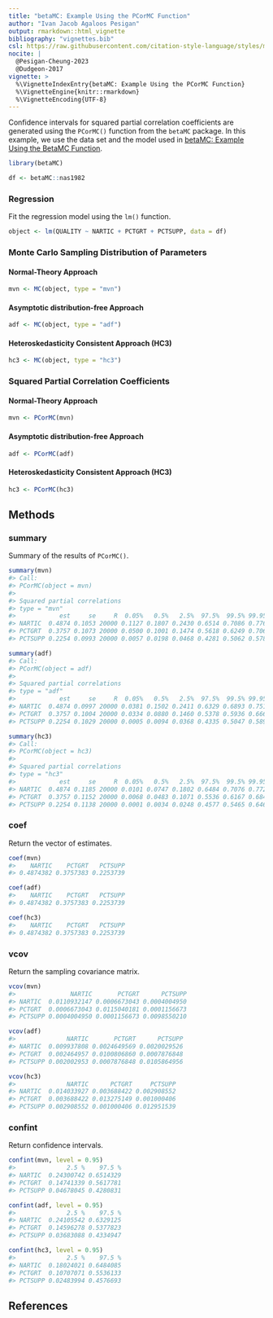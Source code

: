 ```yaml
---
title: "betaMC: Example Using the PCorMC Function"
author: "Ivan Jacob Agaloos Pesigan"
output: rmarkdown::html_vignette
bibliography: "vignettes.bib"
csl: https://raw.githubusercontent.com/citation-style-language/styles/master/apa.csl
nocite: |
  @Pesigan-Cheung-2023
  @Dudgeon-2017
vignette: >
  %\VignetteIndexEntry{betaMC: Example Using the PCorMC Function}
  %\VignetteEngine{knitr::rmarkdown}
  %\VignetteEncoding{UTF-8}
---
```




Confidence intervals for
squared partial correlation coefficients
are generated using
the `PCorMC()` function from the `betaMC` package.
In this example,
we use the data set and the model used in
[betaMC: Example Using the BetaMC Function](example-beta-mc.html).


``` r
library(betaMC)
```




``` r
df <- betaMC::nas1982
```

### Regression

Fit the regression model using the `lm()` function.


``` r
object <- lm(QUALITY ~ NARTIC + PCTGRT + PCTSUPP, data = df)
```

### Monte Carlo Sampling Distribution of Parameters

#### Normal-Theory Approach


``` r
mvn <- MC(object, type = "mvn")
```

#### Asymptotic distribution-free Approach


``` r
adf <- MC(object, type = "adf")
```

#### Heteroskedasticity Consistent Approach (HC3)


``` r
hc3 <- MC(object, type = "hc3")
```

### Squared Partial Correlation Coefficients

#### Normal-Theory Approach


``` r
mvn <- PCorMC(mvn)
```

#### Asymptotic distribution-free Approach


``` r
adf <- PCorMC(adf)
```

#### Heteroskedasticity Consistent Approach (HC3)


``` r
hc3 <- PCorMC(hc3)
```

## Methods

### summary

Summary of the results of `PCorMC()`.


``` r
summary(mvn)
#> Call:
#> PCorMC(object = mvn)
#> 
#> Squared partial correlations
#> type = "mvn"
#>            est     se     R  0.05%   0.5%   2.5%  97.5%  99.5% 99.95%
#> NARTIC  0.4874 0.1053 20000 0.1127 0.1807 0.2430 0.6514 0.7086 0.7763
#> PCTGRT  0.3757 0.1073 20000 0.0500 0.1001 0.1474 0.5618 0.6249 0.7069
#> PCTSUPP 0.2254 0.0993 20000 0.0057 0.0198 0.0468 0.4281 0.5062 0.5782
```

``` r
summary(adf)
#> Call:
#> PCorMC(object = adf)
#> 
#> Squared partial correlations
#> type = "adf"
#>            est     se     R  0.05%   0.5%   2.5%  97.5%  99.5% 99.95%
#> NARTIC  0.4874 0.0997 20000 0.0381 0.1502 0.2411 0.6329 0.6893 0.7518
#> PCTGRT  0.3757 0.1004 20000 0.0334 0.0880 0.1460 0.5378 0.5936 0.6666
#> PCTSUPP 0.2254 0.1029 20000 0.0005 0.0094 0.0368 0.4335 0.5047 0.5897
```

``` r
summary(hc3)
#> Call:
#> PCorMC(object = hc3)
#> 
#> Squared partial correlations
#> type = "hc3"
#>            est     se     R  0.05%   0.5%   2.5%  97.5%  99.5% 99.95%
#> NARTIC  0.4874 0.1185 20000 0.0101 0.0747 0.1802 0.6484 0.7076 0.7726
#> PCTGRT  0.3757 0.1152 20000 0.0068 0.0483 0.1071 0.5536 0.6167 0.6846
#> PCTSUPP 0.2254 0.1138 20000 0.0001 0.0034 0.0248 0.4577 0.5465 0.6468
```

### coef

Return the vector of estimates.


``` r
coef(mvn)
#>    NARTIC    PCTGRT   PCTSUPP 
#> 0.4874382 0.3757383 0.2253739
```

``` r
coef(adf)
#>    NARTIC    PCTGRT   PCTSUPP 
#> 0.4874382 0.3757383 0.2253739
```

``` r
coef(hc3)
#>    NARTIC    PCTGRT   PCTSUPP 
#> 0.4874382 0.3757383 0.2253739
```

### vcov

Return the sampling covariance matrix.


``` r
vcov(mvn)
#>               NARTIC       PCTGRT      PCTSUPP
#> NARTIC  0.0110932147 0.0006673043 0.0004004950
#> PCTGRT  0.0006673043 0.0115040181 0.0001156673
#> PCTSUPP 0.0004004950 0.0001156673 0.0098550210
```

``` r
vcov(adf)
#>              NARTIC       PCTGRT      PCTSUPP
#> NARTIC  0.009937808 0.0024649569 0.0020029526
#> PCTGRT  0.002464957 0.0100806860 0.0007876848
#> PCTSUPP 0.002002953 0.0007876848 0.0105864956
```

``` r
vcov(hc3)
#>              NARTIC      PCTGRT     PCTSUPP
#> NARTIC  0.014033927 0.003688422 0.002908552
#> PCTGRT  0.003688422 0.013275149 0.001000406
#> PCTSUPP 0.002908552 0.001000406 0.012951539
```

### confint

Return confidence intervals.


``` r
confint(mvn, level = 0.95)
#>              2.5 %    97.5 %
#> NARTIC  0.24300742 0.6514329
#> PCTGRT  0.14741339 0.5617781
#> PCTSUPP 0.04678045 0.4280831
```

``` r
confint(adf, level = 0.95)
#>              2.5 %    97.5 %
#> NARTIC  0.24105542 0.6329125
#> PCTGRT  0.14596278 0.5377823
#> PCTSUPP 0.03683088 0.4334947
```

``` r
confint(hc3, level = 0.95)
#>              2.5 %    97.5 %
#> NARTIC  0.18024021 0.6484085
#> PCTGRT  0.10707071 0.5536133
#> PCTSUPP 0.02483994 0.4576693
```

## References
